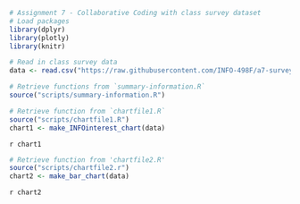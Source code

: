 ```r
# Assignment 7 - Collaborative Coding with class survey dataset
# Load packages
library(dplyr)
library(plotly)
library(knitr)

# Read in class survey data
data <- read.csv("https://raw.githubusercontent.com/INFO-498F/a7-survey-data/master/intro_survey_data.csv")

# Retrieve functions from `summary-information.R`
source("scripts/summary-information.R")

```


```r
# Retrieve function from `chartfile1.R`
source("scripts/chartfile1.R")
chart1 <- make_INFOinterest_chart(data)
```

`r chart1`

```r
# Retrieve function from 'chartfile2.R'
source("scripts/chartfile2.r")
chart2 <- make_bar_chart(data)
```

`r chart2`